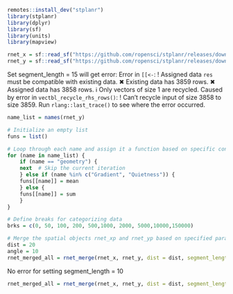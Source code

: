 ```r
remotes::install_dev("stplanr")
library(stplanr)
library(dplyr)
library(sf)
library(units)
library(mapview)
```

```r
rnet_x = sf::read_sf("https://github.com/ropensci/stplanr/releases/download/v1.0.2/rnet_x_ed.geojson")
rnet_y = sf::read_sf("https://github.com/ropensci/stplanr/releases/download/v1.0.2/rnet_y_ed.geojson")
```
Set segment_length = 15 will get error:
Error in `[[<-`:
! Assigned data `res` must be compatible with existing data.
✖ Existing data has 3859 rows.
✖ Assigned data has 3858 rows.
ℹ Only vectors of size 1 are recycled.
Caused by error in `vectbl_recycle_rhs_rows()`:
! Can't recycle input of size 3858 to size 3859.
Run `rlang::last_trace()` to see where the error occurred.

```r
name_list = names(rnet_y)

# Initialize an empty list
funs = list()

# Loop through each name and assign it a function based on specific conditions
for (name in name_list) {
    if (name == "geometry") {
    next  # Skip the current iteration
    } else if (name %in% c("Gradient", "Quietness")) {
    funs[[name]] = mean
    } else {
    funs[[name]] = sum
    }
}

# Define breaks for categorizing data
brks = c(0, 50, 100, 200, 500,1000, 2000, 5000,10000,150000)

# Merge the spatial objects rnet_xp and rnet_yp based on specified parameters
dist = 20
angle = 10
rnet_merged_all = rnet_merge(rnet_x, rnet_y, dist = dist, segment_length = 15, funs = funs, max_angle_diff = angle) 

```

No error for setting segment_length = 10
```r
rnet_merged_all = rnet_merge(rnet_x, rnet_y, dist = dist, segment_length = 10, funs = funs, max_angle_diff = angle) 
```